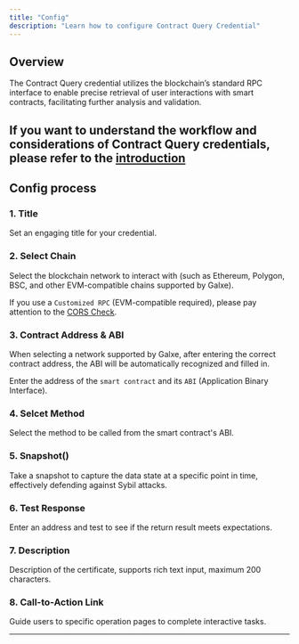 ```yaml
---
title: "Config"
description: "Learn how to configure Contract Query Credential"
---
```


## Overview

The Contract Query credential utilizes the blockchain’s standard RPC interface to enable precise retrieval of user interactions with smart contracts, facilitating further analysis and validation.

<Tip>If you want to understand the workflow and considerations of Contract Query credentials, please refer to the [introduction](/quest/credential-api/contract-query-cred/introduction)</Tip>
---

## Config process

### 1. Title

Set an engaging title for your credential.

### 2. Select Chain

Select the blockchain network to interact with (such as Ethereum, Polygon, BSC, and other EVM-compatible chains supported by Galxe).

<Note>If you use a `Customized RPC` (EVM-compatible required), please pay attention to the [CORS Check](/quest/credential-api/overview/cross-domain-check). </Note>

### 3. Contract Address & ABI

<Tip>When selecting a network supported by Galxe, after entering the correct contract address, the ABI will be automatically recognized and filled in.</Tip>

Enter the address of the `smart contract` and its `ABI` (Application Binary Interface).

### 4. Selcet Method

Select the method to be called from the smart contract's ABI.

### 5. Snapshot()

Take a snapshot to capture the data state at a specific point in time, effectively defending against Sybil attacks.

### 6. Test Response

Enter an address and test to see if the return result meets expectations.

### 7. Description

Description of the certificate, supports rich text input, maximum 200 characters.

### 8. Call-to-Action Link

Guide users to specific operation pages to complete interactive tasks.

---
